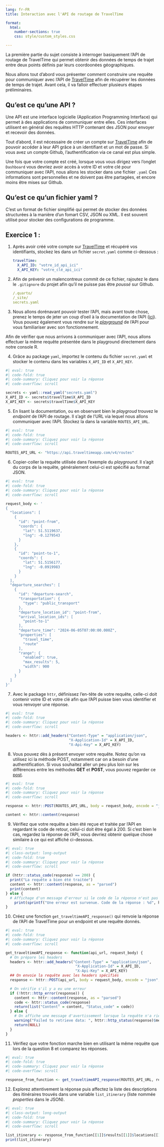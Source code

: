 ```yaml
---
lang: fr-FR
title: Interaction avec l'API de routage de TravelTime

format:
  html:
    number-sections: true
    css: style/custom_styles.css

---
```

 

La première partie du sujet consiste à interroger basiquement l'API de routage de TravelTime qui permet obtenir des données de temps de trajet entre deux points définis par leurs coordoonées géographiques.

Nous allons tout d'abord vous présenter comment construire une requête pour communiquer avec l'API de [TravelTime](https://account.traveltime.com/) afin de récupérer les données de temps de trajet. Avant cela, il va falloir effectuer plusieurs étapes préliminaires.

:::{.callout-note}
## Qu'est ce qu'une API ?
Une API est une interface logicielle (Application Programming Interface) qui permet à des applications de communiquer entre elles. Ces interfaces utilisent en général des requêtes HTTP contenant des JSON pour envoyer et recevoir des données.
:::

Tout d'abord, il est nécessaire de créer un compte sur [TravelTime](https://account.traveltime.com/) afin de pouvoir accéder à leur API grâce à un identifiant et un mot de passe. Si vous avez un compte Github, l'authentification via ce canal est plus simple.

Une fois que votre compte est créé, lorsque vous vous dirigez vers l'onglet `Dashboard` vous devriez avoir accès à votre ID et votre clé pour communiquer avec l'API, nous allons les stocker dans une fichier `.yaml` Ces informations sont personnelles et ne doivent pas être partagées, et encore moins être mises sur Github.

:::{.callout-note}
## Qu'est ce qu'un fichier yaml ?
C'est un format de fichier simplifié qui permet de stocker des données structurées à la manière d'un fomart CSV, JSON ou XML. Il est souvent utilisé pour stocker des configurations de programme.
:::

::: {.callout-tip collapse="false" icon=false}
## `<i class="bi bi-book"></i>`{=html} Exercice 1 :

1. Après avoir créé votre compte sur [TravelTime](https://account.traveltime.com/) et récupéré vos identifiants, stockez les dans un fichier `secret.yaml` comme ci-dessous : 

   ```.yaml
   travelTime:
     X_API_ID: "votre_id_api_ici"
     X_API_KEY: "votre_clé_api_ici"
   ```

2. Afin de prévenir un malencontreux commit de ce fichier, rajoutez le dans le `.gitignore` du projet afin qu'il ne puisse pas être *poussé* sur Github.

   ```.yaml
   /.quarto/
   /_site/
   secrets.yaml
   ```

3. Nous allons dorénavant pouvoir tester l'API, mais avant toute chose, prenez le temps de jeter un coup d'oeil à la documentation de l'API ([ici](https://docs.traveltime.com/api/overview/introduction)). Vous pouvez également vous rendre sur le [*playground*](https://playground.traveltime.com/routes) de l'API pour vous familiariser avec son fonctionnement.

Afin de vérifier que nous arrivons à communiquer avec l'API, nous allons effectuer la même requête présentée dans le playground directement dans notre console R.
 
4. Grâce au package `yaml`, importez le contenu du fichier `secret.yaml` et stocker le contenu dans les variables `X_API_ID` et `X_API_KEY`.


```r
#| eval: true
#| code-fold: true
#| code-summary: Cliquez pour voir la réponse
#| code-overflow: scroll

secrets <- yaml::read_yaml("secrets.yaml")
X_API_ID <- secrets$travelTime$X_API_ID
X_API_KEY <- secrets$travelTime$X_API_KEY
```


5. En lisant la documentation, ou en observant bien le *playgroud* trouvez le *endpoint* de l'API de routage. Il s'agit de l'URL via lequel nous allons communiquer avec l'API. Stockez la dans la variable `ROUTES_API_URL`.

```r
#| eval: true
#| code-fold: true
#| code-summary: Cliquez pour voir la réponse
#| code-overflow: scroll

ROUTES_API_URL <- "https://api.traveltimeapp.com/v4/routes"
```


6. Copier-coller la requête utilisée dans l'exemple du *playground*. Il s'agit du corps de la requête, généralement celui-ci est spécifié au format JSON.


```r
#| eval: true
#| code-fold: true
#| code-summary: Cliquez pour voir la réponse
#| code-overflow: scroll

request_body <- '
{
  "locations": [
    {
      "id": "point-from",
      "coords": {
        "lat": 51.5119637,
        "lng": -0.1279543
      }
    },
    {
      "id": "point-to-1",
      "coords": {
        "lat": 51.5156177,
        "lng": -0.0919983
      }
    }
  ],
  "departure_searches": [
    {
      "id": "departure-search",
      "transportation": {
        "type": "public_transport"
      },
      "departure_location_id": "point-from",
      "arrival_location_ids": [
        "point-to-1"
      ],
      "departure_time": "2024-06-05T07:00:00.000Z",
      "properties": [
        "travel_time",
        "route"
      ],
      "range": {
        "enabled": true,
        "max_results": 5,
        "width": 900
      }
    }
  ]
}'
```

7. Avec le package `httr`, définissez l'en-tête de votre requête, celle-ci doit contenir votre ID et votre clé afin que l'API puisse bien vous identifier et vous renvoyer une réponse. 

```r
#| eval: true
#| code-fold: true
#| code-summary: Cliquez pour voir la réponse
#| code-overflow: scroll

headers <- httr::add_headers("Content-Type" = "application/json",
                             "X-Application-Id" = X_API_ID,
                             "X-Api-Key" = X_API_KEY)
```

8. Vous pouvez dès à présent envoyer votre requête. Notez qu'on va utilisez ici la méthode POST, notamment car on a besoin d'une authentification. Si vous souhaitez aller un peu plus loin sur les différences entre les méthodes **GET** et **POST**, vous pouvez regarder ce [post](https://www.ionos.fr/digitalguide/sites-internet/developpement-web/get-vs-post/).

```r
#| eval: true
#| code-fold: true
#| code-summary: Cliquez pour voir la réponse
#| code-overflow: scroll

response <- httr::POST(ROUTES_API_URL, body = request_body, encode = "json", headers)

content <- httr::content(response)
```


9. Vérifiez que votre requête a bien été reçue et traitée par l'API en regardant le code de retour, celui-ci doit être égal à 200. Si c'est bien le cas, regardez la réponse de l'API, vous devriez obtenir quelque chose similaire à ce qui est affiché ci-dessous.

```r
#| eval: true
#| class-output: long-output
#| code-fold: true
#| code-summary: Cliquez pour voir la réponse
#| code-overflow: scroll

if (httr::status_code(response) == 200) {
  print("La requête a bien été traitée")
  content <- httr::content(response, as = "parsed")
  print(content)
} else {
  # Affichage d'un message d'erreur si le code de la réponse n'est pas 200
    print(sprintf("Une erreur est survenue. Code de la réponse : %d", httr::status_code(response)))
}
```

10. Créez une fonction `get_traveltimeAPI_response()` qui renvoie la réponse de l'API de TravelTime pour un endpoint et une requête donnés. 

```r
#| eval: true
#| code-fold: true
#| code-summary: Cliquez pour voir la réponse
#| code-overflow: scroll

get_traveltimeAPI_response <- function(api_url, request_body) {
  # On prépare les headers
  headers <- httr::add_headers("Content-Type" = "application/json",
                                "X-Application-Id" = X_API_ID,
                                "X-Api-Key" = X_API_KEY)
  ## On envoie la requête avec les headers spécifiés
  response <- httr::POST(api_url, body = request_body, encode = "json", headers)

  # On vérifie s'il y a eu une erreur
  if (!httr::http_error(response)) {
    content <- httr::content(response, as = "parsed")
    code <- httr::status_code(response)
    return(list("Content" = content, "Status_code" = code))
  } else {
    # On affiche une message d'avertissement lorsque la requête n'a rien renvoyé
    warning("Failed to retrieve data: ", httr::http_status(response)$message)
    return(NULL)
  }
}

```

11. Vérifiez que votre fonction marche bien en utilisant la même requête que lors de la question 8 et comparez les réponses.

```r
#| eval: true
#| code-fold: true
#| code-summary: Cliquez pour voir la réponse
#| code-overflow: scroll

response_from_function <- get_traveltimeAPI_response(ROUTES_API_URL, request_body)

```

12. Explorez attentivement la réponse puis affectez la liste des descriptions des itinéraires trouvés dans une variable `list_itinerary` (liste nommée *properties* dans le JSON).

```r
#| eval: true
#| class-output: long-output
#| code-fold: true
#| code-summary: Cliquez pour voir la réponse
#| code-overflow: scroll

list_itinerary <- response_from_function[[1]]$results[[1]]$locations[[1]]$properties
print(list_itinerary)

```

:::
